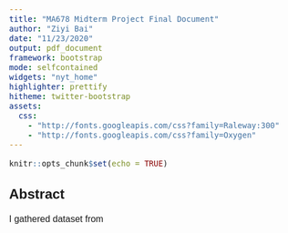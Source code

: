 ```yaml
---
title: "MA678 Midterm Project Final Document"
author: "Ziyi Bai"
date: "11/23/2020"
output: pdf_document
framework: bootstrap
mode: selfcontained
widgets: "nyt_home"
highlighter: prettify
hitheme: twitter-bootstrap
assets:
  css:
    - "http://fonts.googleapis.com/css?family=Raleway:300"
    - "http://fonts.googleapis.com/css?family=Oxygen"
---
```

<style>
body{
  font-family:'Oxygen', sans-serif;
  font-size: 16px;
  line-height: 24px;
}

h1,h2,h3,h4 {
  font-family:'Raleway',sans-serif;
}

.container{width:1000px;}
h3{
background-color: #D4DAEC;
text-indent:100px;
}
h4{
text-indent:100px;
}

g-table-intro h4{
text-indent: 0px;
}
</style>

```r
knitr::opts_chunk$set(echo = TRUE)
```

## Abstract

I gathered dataset from 
